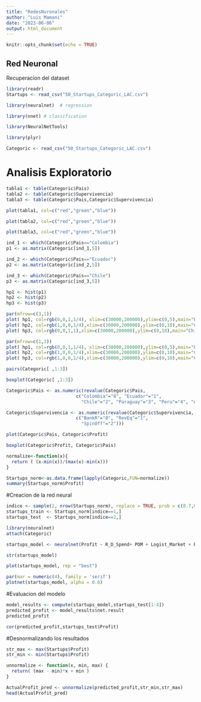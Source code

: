 ---
title: "RedesNuronales"
author: "Luis Mamani"
date: "2023-06-06"
output: html_document
---

```{r setup, include=FALSE}
knitr::opts_chunk$set(echo = TRUE)
```

## Red Neuronal

Recuperacion del dataset

```{r}
library(readr)
Startups <- read_csv("50_Startups_Categoric_LAC.csv")
```

```{r}
library(neuralnet)  # regression

library(nnet) # classification 

library(NeuralNetTools)

library(plyr)
```

```{r}
Categoric <- read_csv("50_Startups_Categoric_LAC.csv")
```

# Analisis Exploratorio

```{r}
tabla1 <- table(Categoric$Pais)
tabla2 <- table(Categoric$Supervivencia)
tabla3 <- table(Categoric$Pais,Categoric$Supervivencia)
```

```{r}
plot(tabla1, col=c("red","green","blue"))
```

```{r}
plot(tabla2, col=c("red","green","blue"))
```

```{r}
plot(tabla3, col=c("red","green","blue"))
```

```{r}
ind_1 <- which(Categoric$Pais=="Colombia")
p1 <- as.matrix(Categoric[ind_1,5])

ind_2 <- which(Categoric$Pais=="Ecuador")
p2 <- as.matrix(Categoric[ind_2,5])

ind_3 <- which(Categoric$Pais=="Chile")
p3 <- as.matrix(Categoric[ind_3,5])
```

```{r}
hp1 <- hist(p1)
hp2 <- hist(p2)
hp3 <- hist(p3)
```

```{r}
par(mfrow=c(3,1))
plot( hp1, col=rgb(0,0,1,1/4), xlim=c(30000,200000),ylim=c(0,5),main="Ecuador")
plot( hp2, col=rgb(1,0,0,1/4),xlim=c(30000,200000),ylim=c(0,10),main="Colombia") 
plot( hp3, col=rgb(0,0,1,1),xlim=c(30000,200000),ylim=c(0,10),main="Chile") 
```

```{r}
par(mfrow=c(1,3))
plot( hp1, col=rgb(0,0,1,1/4), xlim=c(30000,200000),ylim=c(0,5),main="Ecuador")
plot( hp2, col=rgb(1,0,0,1/4),xlim=c(30000,200000),ylim=c(0,10),main="Colombia") 
plot( hp3, col=rgb(1,0,0,1/4),xlim=c(30000,200000),ylim=c(0,10),main="Chile") 
```

```{r}
pairs(Categoric[ ,1:3])
```

```{r}
boxplot(Categoric[ ,1:3])
```

```{r}
Categoric$Pais <- as.numeric(revalue(Categoric$Pais,
                          c("Colombia"="0", "Ecuador"="1",
                            "Chile"="2", "Paraguay"="3", "Peru"="4", "Argentina"="5","Uruguay"="6")))
```

```{r}
Categoric$Supervivencia <- as.numeric(revalue(Categoric$Supervivencia,
                          c("BankR"="0", "RevEq"="1",
                            "SpinOff"="2")))
```

```{r}
plot(Categoric$Pais, Categoric$Profit)
```

```{r}
boxplot(Categoric$Profit, Categoric$Pais)
```

```{r}
normalize<-function(x){
  return ( (x-min(x))/(max(x)-min(x)))
}

Startups_norm<-as.data.frame(lapply(Categoric,FUN=normalize))
summary(Startups_norm$Profit)
```

#Creacion de la red neural

```{r}
indice <- sample(2, nrow(Startups_norm), replace = TRUE, prob = c(0.7,0.3))
startups_train <- Startups_norm[indice==1,]
startups_test  <- Startups_norm[indice==2,]
```

```{r}
library(neuralnet)
attach(Categoric)

startups_model <- neuralnet(Profit ~ R_D_Spend+ POM + Logist_Market + Pais , data = startups_train)

str(startups_model)
```

```{r}
plot(startups_model, rep = "best")
```

```{r}
par(mar = numeric(4), family = 'serif')
plotnet(startups_model, alpha = 0.6)
```

#Evaluacion del modelo

```{r}
model_results <- compute(startups_model,startups_test[1:4])
predicted_profit <- model_results$net.result
predicted_profit

```

```{r}
cor(predicted_profit,startups_test$Profit)
```

#Desnormalizando los resultados

```{r}
str_max <- max(Startups$Profit)
str_min <- min(Startups$Profit)

unnormalize <- function(x, min, max) { 
  return( (max - min)*x + min )
}

ActualProfit_pred <- unnormalize(predicted_profit,str_min,str_max)
head(ActualProfit_pred)
```








